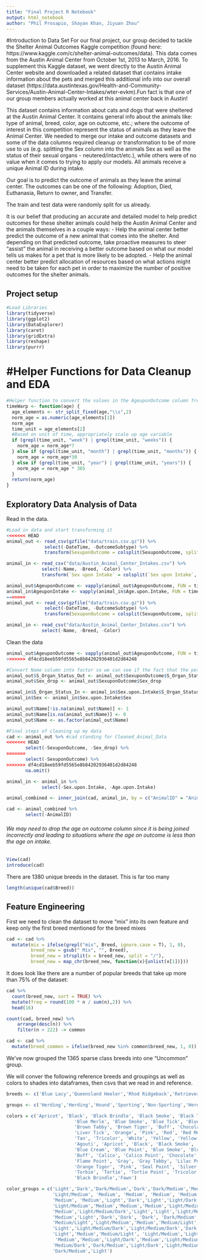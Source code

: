 ```yaml
---
title: "Final Project R Notebook"
output: html_notebook
author: "Phil Prosapio, Shayan Khan, Jiyuan Zhou"
---
```


#Introduction to Data Set
For our final project, our group decided to tackle the Shelter Animal Outcomes Kaggle competition (found here: https://www.kaggle.com/c/shelter-animal-outcomes/data). This data comes from the Austin Animal Center from October 1st, 2013 to March, 2016. To supplement this Kaggle dataset, we went directly to the Austin Animal Center website and downloaded a related dataset that contains intake information about the pets and merged this additional info into our overall dataset (https://data.austintexas.gov/Health-and-Community-Services/Austin-Animal-Center-Intakes/wter-evkm).Fun fact is that one of our group members actually worked at this animal center back in Austin!

This dataset contains information about cats and dogs that were sheltered at the Austin Animal Center. It contains general info about the animals like: type of animal, breed, color, age on outcome, etc.; where the outcome of interest in this competition represent the status of animals as they leave the Animal Center. We needed to merge our intake and outcome datasets and some of the data columns required cleanup or transformation to be of more use to us (e.g. splitting the Sex column into the animals Sex as well as the status of their sexual organs - neutered/intact/etc.), while others were of no value when it comes to trying to apply our models. All animals receive a unique Animal ID during intake.

Our goal is to predict the outcome of animals as they leave the animal center. The outcomes can be one of the following: Adoption, Died, Euthanasia, Return to owner, and Transfer.

The train and test data were randomly split for us already.  

It is our belief that producing an accurate and detailed model to help predict outcomes for these shelter animals could help the Austin Animal Center and the animals themselves in a couple ways:
- Help the animal center better predict the outcome of a new animal that comes into the shelter. And depending on that predicted outcome, take proactive measures to steer "assist" the animal in receiving a better outcome based on what our model tells us makes for a pet that is more likely to be adopted.
- Help the animal center better predict allocation of resources based on what actions might need to be taken for each pet in order to maximize the number of positive outcomes for the shelter animals.

## Project setup
```r
#Load Libraries
library(tidyverse)
library(ggplot2)
library(DataExplorer)
library(caret)
library(gridExtra)
library(reshape)
library(purrr)
```

# #Helper Functions for Data Cleanup and EDA
```r
#Helper function to convert the values in the AgeuponOutcome column from time strings (e.g. 1 year, 2 months, etc.) into time in days
timeWarp <- function(age) {
  age_elements <- str_split_fixed(age,"\\s",2)
  norm_age = as.numeric(age_elements[1])
  norm_age
  time_unit = age_elements[2]
  #Based on unit of time, appropriately scale up age variable
  if (grepl(time_unit, "week") | grepl(time_unit, "weeks")) {
    norm_age = norm_age*7
  } else if (grepl(time_unit, "month") | grepl(time_unit, "months")) {
    norm_age = norm_age*30
  } else if (grepl(time_unit, "year") | grepl(time_unit, "years")) {
    norm_age = norm_age * 365
  }
  return(norm_age)
}
```


## Exploratory Data Analysis of Data
Read in the data.
```r
#Load in data and start transforming it
<<<<<<< HEAD
animal_out <- read_csv(gzfile("data/train.csv.gz")) %>% 
              select(-DateTime, -OutcomeSubtype) %>% 
              transform(SexuponOutcome = colsplit(SexuponOutcome, split = "\\s+", names = c('S_Organ_Status_Out', 'Sex_drop')))

animal_in <- read_csv("data/Austin_Animal_Center_Intakes.csv") %>% 
             select(-Name, -Breed, -Color) %>% 
             transform(`Sex upon Intake` = colsplit(`Sex upon Intake`, split = "\\s+", names = c('S_Organ_Status_In', 'Sex')))

animal_out$AgeuponOutcome <- vapply(animal_out$AgeuponOutcome, FUN = timeWarp, FUN.VALUE = double(1)) 
animal_in$AgeuponIntake <- vapply(animal_in$Age.upon.Intake, FUN = timeWarp, FUN.VALUE = double(1)) 
=======
animal_out <- read_csv(gzfile("data/train.csv.gz")) %>%
              select(-DateTime, -OutcomeSubtype) %>%
              transform(SexuponOutcome = colsplit(SexuponOutcome, split = "\\s+", names = c('Sexual_Organ_Status', 'Sex')))

animal_in <- read_csv("data/Austin_Animal_Center_Intakes.csv") %>%
             select(-Name, -Breed, -Color)  
```
Clean the data
```r
animal_out$AgeuponOutcome <- vapply(animal_out$AgeuponOutcome, FUN = timeWarp, FUN.VALUE = double(1))
>>>>>>> df4cd18eeb59fd5565e8b84202936401d2d84248

#Convert Name column into factor so we can see if the fact that the pet had a name documented affected it's outcome. 1=Had Name, 0=Name Unknown
animal_out$S_Organ_Status_Out <- animal_out$SexuponOutcome$S_Organ_Status_Out
animal_out$Sex_drop <- animal_out$SexuponOutcome$Sex_drop

animal_in$S_Organ_Status_In <- animal_in$Sex.upon.Intake$S_Organ_Status_In
animal_in$Sex <- animal_in$Sex.upon.Intake$Sex

animal_out$Name[!is.na(animal_out$Name)] <- 1
animal_out$Name[is.na(animal_out$Name)] <- 0
animal_out$Name <- as.factor(animal_out$Name)

#Final steps of cleaning up my data
cad <- animal_out %>% #cad standing for Cleaned_Animal_Data
<<<<<<< HEAD
       select(-SexuponOutcome, -Sex_drop) %>% 
=======
       select(-SexuponOutcome) %>%
>>>>>>> df4cd18eeb59fd5565e8b84202936401d2d84248
       na.omit()

animal_in <- animal_in %>% 
             select(-Sex.upon.Intake, -Age.upon.Intake)

animal_combined <- inner_join(cad, animal_in, by = c("AnimalID" = "Animal.ID"), all.x=TRUE)

cad <- animal_combined %>%
       select(-AnimalID)
```

###### We may need to drop the age on outcome column since it is being joined incorrectly and leading to situations where the age on outcome is less than the age on intake.

```r
View(cad)
introduce(cad)
```
There are 1380 unique breeds in the dataset. This is far too many
```r
length(unique(cad$Breed))
```
## Feature Engineering
First we need to clean the dataset to move "mix" into its own feature and keep only the first breed mentioned for the breed mixes
```r
cad <- cad %>%
  mutate(mix = ifelse(grepl("mix", Breed, ignore.case = T), 1, 0),
         breed_new = gsub(" Mix", "", Breed),
         breed_new = strsplit(x = breed_new, split = "/"),
         breed_new = map_chr(breed_new, function(x){unlist(x[1])}))
```

It does look like there are a number of popular breeds that take up more than 75% of the dataset:
```r
cad %>%
  count(breed_new, sort = TRUE) %>%
  mutate(freq = round(100 * n / sum(n),2)) %>%
  head(16)
```
```r
count(cad, breed_new) %>%
    arrange(desc(n)) %>%
    filter(n > 222) -> common

cad <- cad %>%
  mutate(breed_common = ifelse(breed_new %in% common$breed_new, 1, 0))
```
We've now grouped the 1365 sparse class breeds into one "Uncommon" group.

We will conver the following reference breeds and groupings as well as colors to shades into dataframes, then csvs that we read in and reference. 
```r
breeds <- c('Blue Lacy','Queensland Heeler','Rhod Ridgeback','Retriever','Chinese Sharpei','Black Mouth Cur','Catahoula','Staffordshire','Affenpinscher','Afghan Hound','Airedale Terrier','Akita','Australian Kelpie','Alaskan Malamute','English Bulldog','American Bulldog','American English Coonhound','American Eskimo Dog (Miniature)','American Eskimo Dog (Standard)','American Eskimo Dog (Toy)','American Foxhound','American Hairless Terrier','American Staffordshire Terrier','American Water Spaniel','Anatolian Shepherd Dog','Australian Cattle Dog','Australian Shepherd','Australian Terrier','Basenji','Basset Hound','Beagle','Bearded Collie','Beauceron','Bedlington Terrier','Belgian Malinois','Belgian Sheepdog','Belgian Tervuren','Bergamasco','Berger Picard','Bernese Mountain Dog','Bichon Fris_','Black and Tan Coonhound','Black Russian Terrier','Bloodhound','Bluetick Coonhound','Boerboel','Border Collie','Border Terrier','Borzoi','Boston Terrier','Bouvier des Flandres','Boxer','Boykin Spaniel','Briard','Brittany','Brussels Griffon','Bull Terrier','Bull Terrier (Miniature)','Bulldog','Bullmastiff','Cairn Terrier','Canaan Dog','Cane Corso','Cardigan Welsh Corgi','Cavalier King Charles Spaniel','Cesky Terrier','Chesapeake Bay Retriever','Chihuahua','Chinese Crested Dog','Chinese Shar Pei','Chinook','Chow Chow',"Cirneco dell'Etna",'Clumber Spaniel','Cocker Spaniel','Collie','Coton de Tulear','Curly-Coated Retriever','Dachshund','Dalmatian','Dandie Dinmont Terrier','Doberman Pinsch','Doberman Pinscher','Dogue De Bordeaux','English Cocker Spaniel','English Foxhound','English Setter','English Springer Spaniel','English Toy Spaniel','Entlebucher Mountain Dog','Field Spaniel','Finnish Lapphund','Finnish Spitz','Flat-Coated Retriever','French Bulldog','German Pinscher','German Shepherd','German Shorthaired Pointer','German Wirehaired Pointer','Giant Schnauzer','Glen of Imaal Terrier','Golden Retriever','Gordon Setter','Great Dane','Great Pyrenees','Greater Swiss Mountain Dog','Greyhound','Harrier','Havanese','Ibizan Hound','Icelandic Sheepdog','Irish Red and White Setter','Irish Setter','Irish Terrier','Irish Water Spaniel','Irish Wolfhound','Italian Greyhound','Japanese Chin','Keeshond','Kerry Blue Terrier','Komondor','Kuvasz','Labrador Retriever','Lagotto Romagnolo','Lakeland Terrier','Leonberger','Lhasa Apso','L_wchen','Maltese','Manchester Terrier','Mastiff','Miniature American Shepherd','Miniature Bull Terrier','Miniature Pinscher','Miniature Schnauzer','Neapolitan Mastiff','Newfoundland','Norfolk Terrier','Norwegian Buhund','Norwegian Elkhound','Norwegian Lundehund','Norwich Terrier','Nova Scotia Duck Tolling Retriever','Old English Sheepdog','Otterhound','Papillon','Parson Russell Terrier','Pekingese','Pembroke Welsh Corgi','Petit Basset Griffon Vend_en','Pharaoh Hound','Plott','Pointer','Polish Lowland Sheepdog','Pomeranian','Standard Poodle','Miniature Poodle','Toy Poodle','Portuguese Podengo Pequeno','Portuguese Water Dog','Pug','Puli','Pyrenean Shepherd','Rat Terrier','Redbone Coonhound','Rhodesian Ridgeback','Rottweiler','Russell Terrier','St. Bernard','Saluki','Samoyed','Schipperke','Scottish Deerhound','Scottish Terrier','Sealyham Terrier','Shetland Sheepdog','Shiba Inu','Shih Tzu','Siberian Husky','Silky Terrier','Skye Terrier','Sloughi','Smooth Fox Terrier','Soft-Coated Wheaten Terrier','Spanish Water Dog','Spinone Italiano','Staffordshire Bull Terrier','Standard Schnauzer','Sussex Spaniel','Swedish Vallhund','Tibetan Mastiff','Tibetan Spaniel','Tibetan Terrier','Toy Fox Terrier','Treeing Walker Coonhound','Vizsla','Weimaraner','Welsh Springer Spaniel','Welsh Terrier','West Highland White Terrier','Whippet','Wire Fox Terrier','Wirehaired Pointing Griffon','Wirehaired Vizsla','Xoloitzcuintli','Yorkshire Terrier', 'Pit Bull', 'American Pit Bull Terrier', 'Angora', 'Siamese', 'Russian Blue', 'Dogo Argentino', 'English Pointer', 'Chesa Bay Retr', 'Manx', 'Maine Coon', 'Burmese', 'Bruss Griffon', 'Bengal', 'Bichon Frise', 'Old English Bulldog', 'Carolina Dog', 'German Pointer', 'Himalayan', 'Ragdoll', 'Boykin Span', 'Schnauzer Giant', 'Alaskan Husky', 'American Eskimo', 'Landseer', 'Bombay', 'Persian', 'Cavalier Span', 'Podengo Pequeno', 'Cornish Rex', 'Balinese', 'English Coonhound', 'Jindo', 'Javanese', 'Picardy Sheepdog', 'Patterdale Terr', 'Germaned Pointer', 'Treeing Tennesse Brindle', 'Japanese Bobtail', 'Pbgv', 'Glen Of Imaal', 'Pixiebob', 'Presa Canario', 'Chinese Crested', 'Bedlington Terr', 'Feist', 'Tonkinese', 'Entlebucher', 'Sphynx', 'Ocicat', 'Abyssinian', 'Munchkin', 'Turkish Van', 'Hovawart', 'Norwegian Forest Cat', 'Cymric', 'Port Water Dog', 'Treeing Cur', 'Spanish Mastiff', 'Lowchen', 'Havana Brown', 'Scottish Fold', 'Coton De Tulear', 'Dachshund Stan', 'Dandie Dinmont', 'Chartreux', 'Eng Toy Spaniel', 'Turkish Angora')

groups <- c('Herding','Herding','Hound','Sporting','Non-Sporting','Herding','Herding','Terrier','Toy','Hound','Terrier','Working','Working','Working','Non-Sporting','Non-Sporting','Hound','Non-Sporting','Non-Sporting','Toy','Hound','Terrier','Terrier','Sporting','Working','Herding','Herding','Terrier','Hound','Hound','Hound','Herding','Herding','Terrier','Herding','Herding','Herding','Herding','Herding','Working','Non-Sporting','Hound','Working','Hound','Hound','Working','Herding','Terrier','Hound','Non-Sporting','Herding','Working','Sporting','Herding','Sporting','Toy','Terrier','Terrier','Non-Sporting','Working','Terrier','Working','Working','Herding','Toy','Terrier','Sporting','Toy','Toy','Non-Sporting','Working','Non-Sporting','Hound','Sporting','Sporting','Herding','Non-Sporting','Sporting','Hound','Non-Sporting','Terrier','Working','Working','Working','Sporting','Hound','Sporting','Sporting','Toy','Herding','Sporting','Herding','Non-Sporting','Sporting','Non-Sporting','Working','Herding','Sporting','Sporting','Working','Terrier','Sporting','Sporting','Working','Working','Working','Hound','Hound','Toy','Hound','Herding','Sporting','Sporting','Terrier','Sporting','Hound','Toy','Toy','Non-Sporting','Terrier','Working','Working','Sporting','Sporting','Terrier','Working','Non-Sporting','Non-Sporting','Toy','Terrier','Working','Herding','Terrier','Toy','Terrier','Working','Working','Terrier','Herding','Hound','Non-Sporting','Terrier','Sporting','Herding','Hound','Toy','Terrier','Toy','Herding','Hound','Hound','Hound','Sporting','Herding','Toy','Non-Sporting','Non-Sporting','Toy','Hound','Working','Toy','Herding','Herding','Terrier','Hound','Hound','Working','Terrier','Working','Hound','Working','Non-Sporting','Hound','Terrier','Terrier','Herding','Non-Sporting','Toy','Working','Toy','Terrier','Hound','Terrier','Terrier','Herding','Sporting','Terrier','Working','Sporting','Herding','Working','Non-Sporting','Non-Sporting','Toy','Hound','Sporting','Sporting','Sporting','Terrier','Terrier','Hound','Terrier','Sporting','Sporting','Non-Sporting','Toy', 'Pit Bull', 'Pit Bull', 'Exotic','Siamese', 'Exotic', 'Hound', 'Sporting', 'Sporting', 'Exotic', 'Exotic', 'Siamese', 'Toy', 'Exotic', 'Toy', 'Hound', 'Non-Sporting', 'Herding', 'Exotic', 'Exotic', 'Sporting', 'Herding', 'Sporting', 'Non-Sporting', 'Non-Sporting', 'Exotic', 'Exotic', 'Sporting', 'Toy', 'Exotic', 'Exotic', 'Hound', 'Sporting', 'Exotic', 'Herding', 'Terrier', 'Sporting', 'Hound', 'Exotic', 'Hound', 'Terrier', 'Exotic', 'Herding', 'Toy', 'Terrier', 'Sporting', 'Exotic', 'Herding', 'Exotic', 'Exotic', 'Exotic', 'Exotic', 'Exotic', 'Working', 'Exotic', 'Exotic', 'Working', 'Working', 'Hound', 'Non-Sporting', 'Exotic', 'Exotic', 'Toy', 'Non-Sporting', 'Terrier', 'Exotic', 'Toy', 'Exotic')

```

```r
colors = c('Apricot', 'Black', 'Black Brindle', 'Black Smoke', 'Black Tiger', 'Blue', 'Blue Cream', 
                         'Blue Merle', 'Blue Smoke', 'Blue Tick', 'Blue Tiger', 'Brown', 'Brown Brindle', 'Brown Merle', 
                         'Brown Tabby', 'Brown Tiger', 'Buff', 'Chocolate', 'Cream', 'Fawn', 'Gold', 'Gray', 'Liver', 
                         'Liver Tick', 'Orange', 'Pink', 'Red', 'Red Merle', 'Red Tick', 'Ruddy', 'Sable', 'Silver', 
                         'Tan', 'Tricolor', 'White', 'Yellow', 'Yellow Brindle','Gray Tiger',
                         'Agouti', 'Apricot', 'Black', 'Black Smoke', 'Black Tabby', 'Black Tiger', 'Blue', 
                         'Blue Cream', 'Blue Point', 'Blue Smoke', 'Blue Tabby', 'Brown', 'Brown Tabby', 'Brown Tiger', 
                         'Buff', 'Calico', 'Calico Point', 'Chocolate', 'Chocolate Point', 'Cream', 'Cream Tabby', 
                         'Flame Point', 'Gray', 'Gray Tabby', 'Lilac Point', 'Lynx Point', 'Orange', 'Orange Tabby', 
                         'Orange Tiger', 'Pink', 'Seal Point', 'Silver', 'Silver Lynx Point', 'Silver Tabby', 'Tan', 
                         'Torbie', 'Tortie', 'Tortie Point', 'Tricolor', 'White', 'Yellow', 'Red', 
                         'Black Brindle','Fawn')

color_groups = c('Light','Dark','Dark/Medium','Dark','Dark/Medium','Medium','Medium/Light', 
                 'Light/Medium', 'Medium', 'Medium', 'Medium', 'Medium','Medium', 'Light/Medium', 
                 'Medium', 'Medium','Light','Dark','Light','Light/Dark','Medium','Medium','Medium',
                 'Light/Medium','Medium','Medium','Medium','Light/Medium','Light/Medium','Medium','Medium/Dark','Medium',
                 'Medium','Light/Medium/Dark','Light','Light','Light/Medium','Medium/Dark',
                 'Medium','Light','Dark','Dark', 'Dark', 'Dark/Medium', 'Medium',
                 'Medium/Light','Light/Medium','Medium','Medium/Light','Medium','Medium/Light','Medium',
                 'Light','Light/Medium/Dark','Light/Medium/Dark','Dark','Medium/Dark','Light','Light/Medium',
                 'Light','Medium','Medium/Light', 'Light/Medium','Light/Medium','Medium','Medium',
                  'Medium','Medium','Light/Dark','Medium','Light/Medium','Medium/Dark', 'Medium',
                 'Medium/Dark','Dark/Medium','Light/Dark','Light/Medium/Dark','Light','Light', 'Medium',
                 'Dark/Medium','Light')
```

